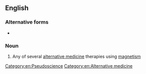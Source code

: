 ==English==

===Alternative forms===
* {{l|en|magno-therapy}}

===Noun===
{{en-noun|magnotherapies}}

# Any of several [[alternative medicine]] therapies using [[magnetism]]

[[Category:en:Pseudoscience]]
[[Category:en:Alternative medicine]]
